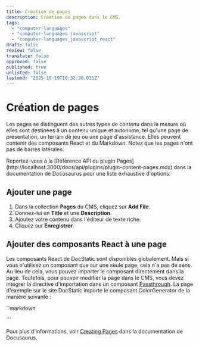 ```yaml
---
title: Création de pages
description: Création de pages dans le CMS.
tags:
  - "computer-languages"
  - "computer-languages_javascript"
  - "computer-languages_javascript_react"
draft: false
review: false
translate: false
approved: false
published: true
unlisted: false
lastmod: "2025-10-19T16:32:36.035Z"
---
```


# Création de pages

Les pages se distinguent des autres types de contenu dans la mesure où elles sont destinées à un contenu unique et autonome, tel qu'une page de présentation, un terrain de jeu ou une page d'assistance. Elles peuvent contenir des composants React et du Markdown. Notez que les pages n'ont pas de barres latérales.

<Admonition type="info" title="Info">
  Reportez-vous à la [Référence API du plugin Pages](http://localhost:3000/docs/api/plugins/plugin-content-pages.mdx) dans la documentation de Docusaurus pour une liste exhaustive d'options.
</Admonition>

## Ajouter une page

1. Dans la collection **Pages** du CMS, cliquez sur **Add File**.
2. Donnez-lui un **Title** et une **Description**.
3. Ajoutez votre contenu dans l'éditeur de texte riche.
4. Cliquez sur **Enregistrer**.

## Ajouter des composants React à une page

Les composants React de DocStatic sont disponibles globalement. Mais si vous n'utilisez un composant que sur une seule page, cela n'a pas de sens. Au lieu de cela, vous pouvez importer le composant directement dans la page. Toutefois, pour pouvoir modifier la page dans le CMS, vous devez intégrer la directive d'importation dans un composant [Passthrough](/docs/guides/markdown-features/react#passthrough-component). La page d'exemple sur le site DocStatic importe le composant ColorGenerator de la manière suivante :

``markdown
<Passthrough type="jsx" string="import ColorGenerator from '@site/src/components/ColorGenerator' ;" summary="Import Statement" />

<Passthrough type="jsx" string="<ColorGenerator />" summary="JSX Component" />
```

Pour plus d'informations, voir [Creating Pages](http://localhost:3000/docs/guides/creating-pages) dans la documentation de Docusaurus.
